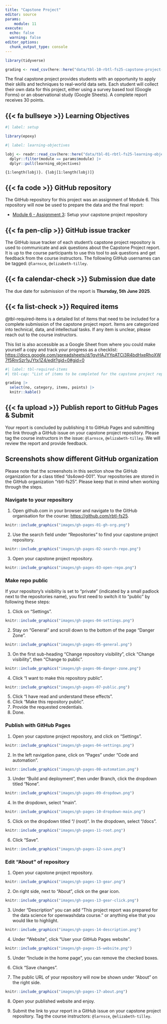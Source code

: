 ```yaml
---
title: "Capstone Project"
editor: source
params:
    module: 11
execute: 
  echo: false
  warning: false
editor_options: 
  chunk_output_type: console
---
```



```r
library(tidyverse)

grading <- read_csv(here::here("data/tbl-10-rbtl-fs25-capstone-project-elements.csv")) 
```

The final capstone project provides students with an opportunity to apply their skills and techniques to real-world data sets. Each student will collect their own data for this project, either using a survey based tool (Google Forms) or an observational study (Google Sheets). A complete report receives 30 points.

## {{< fa bullseye >}} Learning Objectives

```r
#| label: setup

library(epoxy)
```

```r
#| label: learning-objectives

lobj <- readr::read_csv(here::here("data/tbl-01-rbtl-fs25-learning-objectives.csv")) |> 
  dplyr::filter(module == params$module) |>
  dplyr::pull(learning_objectives)

```

```epoxy
{1:length(lobj)}. {lobj[1:length(lobj)]}
```

## {{< fa code >}} GitHub repository

The GitHub repository for this project was an assignment of Module 6. This repository will now be used to prepare the data and the final report:

- [Module 6 - Assignment 3](../assignments/md-06/am-06-3-project.qmd): Setup your capstone project repository

## {{< fa pen-clip >}} GitHub issue tracker

The GitHub issue tracker of each student's capstone project repository is used to communicate and ask questions about the Capstone Project report. It is up to the course participants to use this tool to ask questions and get feedback from the course instructors. The following GitHub usernames can be tagged: `@larnsce`, `@elizabeth-tilley`.

## {{< fa calendar-check >}} Submission due date

The due date for submission of the report is **Thursday, 5th June 2025**.

## {{< fa list-check >}} Required items

@tbl-required-items is a detailed list of items that need to be included for a complete submission of the capstone project report. Items are categorized into technical, data, and intellectual tasks. If any item is unclear, please reach out to the course instructors.

This list is also accessible as a Google Sheet from where you could make yourself a copy and track your progress as a checklist: <https://docs.google.com/spreadsheets/d/1gvHAJYYqATCi3R4bdHxeRhoXW7f5RnrSzr1yJYtx1Z4/edit?gid=0#gid=0>

```r
#| label: tbl-required-items
#| tbl-cap: "List of items to be completed for the capstone project report."

grading |> 
  select(no, category, items, points) |> 
  knitr::kable()

```

## {{< fa upload >}} Publish report to GitHub Pages & Submit

Your report is concluded by publishing it to GitHub Pages and submitting the link through a GitHub issue on your capstone project repository. Please tag the course instructors in the issue: `@larnsce`, `@elizabeth-tilley`. We will review the report and provide feedback.

::: callout-warning
## Screenshots show different GitHub organization

Please note that the screenshots in this section show the GitHub organization for a class titled "ds4owd-001". Your repositories are stored in the GitHub organization "rbtl-fs25". Please keep that in mind when working through the steps.
:::

### Navigate to your repository

1.  Open github.com in your browser and navigate to the GitHub organisation for the course: <https://github.com/rbtl-fs25>.

```r
knitr::include_graphics("images/gh-pages-01-gh-org.png")
```

2.  Use the search field under "Repositories" to find your capstone project repository.

```r
knitr::include_graphics("images/gh-pages-02-search-repo.png")
```

3.  Open your capstone project repository.

```r
knitr::include_graphics("images/gh-pages-03-open-repo.png")
```

### Make repo public

If your repository's visibility is set to "private" (indicated by a small padlock next to the repositories name), you first need to switch it to "public" by following these steps:

1.  Click on "Settings".

```r
knitr::include_graphics("images/gh-pages-04-settings.png")
```

2.  Stay on "General" and scroll down to the bottom of the page "Danger Zone".

```r
knitr::include_graphics("images/gh-pages-05-general.png")
```

3.  On the first sub-heading "Change repository visibility", click "Change visibility", then "Change to public".

```r
knitr::include_graphics("images/gh-pages-06-danger-zone.png")
```

4.  Click "I want to make this repository public".

```r
knitr::include_graphics("images/gh-pages-07-public.png")
```

5.  Click "I have read and understand these effects".
6.  Click "Make this repository public".
7.  Provide the requested credentials.
8.  Done.

### Publish with GitHub Pages

1.  Open your capstone project repository, and click on "Settings".

```r
knitr::include_graphics("images/gh-pages-04-settings.png")
```

2.  In the left navigation pane, click on "Pages" under "Code and automation".

```r
knitr::include_graphics("images/gh-pages-08-automation.png")
```

3.  Under "Build and deployment", then under Branch, click the dropdown titled "None".

```r
knitr::include_graphics("images/gh-pages-09-dropdown.png")
```

4.  In the dropdown, select "main".

```r
knitr::include_graphics("images/gh-pages-10-dropdown-main.png")
```

5.  Click on the dropdown titled "/ (root)". In the dropdown, select "/docs".

```r
knitr::include_graphics("images/gh-pages-11-root.png")
```

6.  Click "Save".

```r
knitr::include_graphics("images/gh-pages-12-save.png")
```

### Edit "About" of repository

1.  Open your capstone project repository.

```r
knitr::include_graphics("images/gh-pages-13-gear.png")
```

2.  On right side, next to "About", click on the gear icon.

```r
knitr::include_graphics("images/gh-pages-13-gear-click.png")
```

3.  Under "Description" you can add "This project report was prepared for the data science for openwashdata course." or anything else that you would like to highlight.

```r
knitr::include_graphics("images/gh-pages-14-description.png")
```

4.  Under "Website", click "User your GitHub Pages website".

```r
knitr::include_graphics("images/gh-pages-15-website.png")
```

5.  Under "Include in the home page", you can remove the checked boxes.

6.  Click "Save changes".

7.  The public URL of your repository will now be shown under "About" on the right side.

```r
knitr::include_graphics("images/gh-pages-17-about.png")
```

8.  Open your published website and enjoy.

9. Submit the link to your report in a GitHub issue on your capstone project repository. Tag the course instructors: `@larnsce`, `@elizabeth-tilley`.
